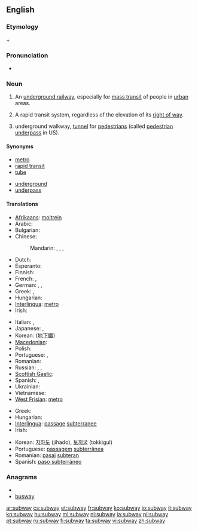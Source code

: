 ==English==
{{wikipedia}}

===Etymology===
{{term|sub-||lang=en|under}} + {{term|way|lang=en}}

===Pronunciation===
* {{audio|en-us-subway.ogg|Audio (US)}}

===Noun===
{{en-noun}}

# {{context|North America}} An [[underground railway]], especially for [[mass transit]] of people in [[urban]] areas.
# {{US}} A rapid transit system, regardless of the elevation of its [[right of way]].
# {{British}} underground walkway, [[tunnel]] for [[pedestrian]]s (called [[pedestrian underpass]] in US).

====Synonyms====
{{top2}}
* [[metro]]
* [[rapid transit]]
* [[tube]]
{{mid2}}
* [[underground]]
* [[underpass]]
{{bottom}}

====Translations====
{{trans-top|underground railway}}
* [[Afrikaans]]: [[moltrein]]
* Arabic: {{t-|ar|مترو|m|tr=mitru, metro}}
* Bulgarian: {{t-|bg|метро|n|tr=metró}}
* Chinese:
*: Mandarin: {{t|cmn|地鐵|sc=Hani}},  {{t|cmn|地铁|tr=dìtiě|sc=Hani}},  {{t|cmn|地下鐵路|sc=Hani}},  {{t|cmn|地下铁路|tr=dìxià tiělù|sc=Hani}}
* Dutch: {{t+|nl|metro|m}}
* Esperanto: {{t-|eo|metroo}}
* Finnish: {{t+|fi|metro}}
* French: {{t+|fr|métro|m}}, {{t+|fr|métropolitain|m}}
* German: {{t+|de|U-Bahn|f}},  {{t-|de|Metro|f}},  {{t+|de|Untergrundbahn|f}}
* Greek: {{t+|el|μετρό|tr=metró}},  {{t+|el|υπόγειος|m|tr=ypógeios}}
* Hungarian: {{t+|hu|metró}}
* [[Interlingua]]: [[metro]]
* Irish: {{t-|ga|traein faoi thalamh|f|xs=Irish}}
{{trans-mid}}
* Italian: {{t-|it|metrò|m|f}},  {{t-|it|metropolitana|f}}
* Japanese: {{t+|ja|地下鉄|tr=ちかてつ, chikatetsu}},  {{t|ja|メトロ|tr=metoro}}
* Korean: {{t+|ko|지하철|tr=jihacheol|sc=Hang}} ([[地下鐵]])
* [[Macedonian]]: {{t-|mk|метро|n|tr=metró}}
* Polish: {{t+|pl|metro|n}}
* Portuguese: {{t+|pt|metro|m}} {{qualifier|Portugal}}, {{t|pt|metrô|m}} {{qualifier|Brazil}}
* Romanian: {{t+|ro|metrou|n}}
* Russian: {{qualifier|indeclinable}} {{t+|ru|метро|n|tr=metró}}, {{t+|ru|метрополитен|m|tr=metropolitén}}, {{t+|ru|подземка|n|tr=podzémka}}
* [[Scottish Gaelic]]: {{t-|gd|fo-rèile|xs=Scottish Gaelic}}
* Spanish: {{t+|es|metro|m}}, {{t|es|subte|m}} {{qualifier|Argentina}}
* Ukrainian: {{t-|uk|метро|n|tr=metró|xs=Ukrainian}}
* Vietnamese: {{t|vi|xe điện ngầm|xs=Vietnamese}}
* [[West Frisian]]: [[metro]]
{{trans-bottom}}

{{trans-top|underground walkway}}
* Greek: {{t|el|υπόγεια διάβαση πεζών|f|tr=ypógeia diávasi pezón}}
* Hungarian: {{t+|hu|aluljáró}}
* [[Interlingua]]: [[passage]] [[subterranee]]
* Irish: {{t-|ga|íosbhealach|m|xs=Irish}}
{{trans-mid}}
* Korean: [[지하도]] (jihado), [[토끼굴]] (tokkigul)
* Portuguese: [[passagem]] [[subterrânea]] {{f}}
* Romanian: [[pasaj]] [[subteran]] {{n}}
* Spanish: [[paso subterráneo]] {{m}}
{{trans-bottom}}

===Anagrams===
* {{alphagram|absuwy}}
* [[busway#English|busway]]

[[ar:subway]]
[[cs:subway]]
[[et:subway]]
[[fr:subway]]
[[ko:subway]]
[[io:subway]]
[[it:subway]]
[[kn:subway]]
[[hu:subway]]
[[ml:subway]]
[[nl:subway]]
[[ja:subway]]
[[pl:subway]]
[[pt:subway]]
[[ru:subway]]
[[fi:subway]]
[[ta:subway]]
[[vi:subway]]
[[zh:subway]]